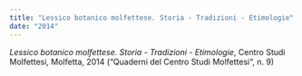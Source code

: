 ```yaml
---
title: "Lessico botanico molfettese. Storia - Tradizioni - Etimologie"
date: "2014"
---
```


_Lessico botanico molfettese. Storia - Tradizioni - Etimologie_, Centro Studi Molfettesi, Molfetta, 2014 (“Quaderni del Centro Studi Molfettesi“, n. 9)
